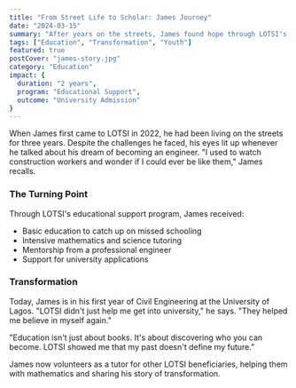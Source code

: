 ```yaml
---
title: "From Street Life to Scholar: James Journey"
date: "2024-03-15"
summary: "After years on the streets, James found hope through LOTSI's educational support program. Today, he's pursuing his dream of becoming an engineer."
tags: ["Education", "Transformation", "Youth"]
featured: true
postCover: "james-story.jpg"
category: "Education"
impact: {
  duration: "2 years",
  program: "Educational Support",
  outcome: "University Admission"
}
---
```


<CustomImage src='james-story.jpg' alt='James at his university admission ceremony'/>

When James first came to LOTSI in 2022, he had been living on the streets for three years. Despite the challenges he faced, his eyes lit up whenever he talked about his dream of becoming an engineer. "I used to watch construction workers and wonder if I could ever be like them," James recalls.

### The Turning Point

Through LOTSI's educational support program, James received:
- Basic education to catch up on missed schooling
- Intensive mathematics and science tutoring
- Mentorship from a professional engineer
- Support for university applications

### Transformation

Today, James is in his first year of Civil Engineering at the University of Lagos. "LOTSI didn't just help me get into university," he says. "They helped me believe in myself again."

<Quote>
"Education isn't just about books. It's about discovering who you can become. LOTSI showed me that my past doesn't define my future."
</Quote>

James now volunteers as a tutor for other LOTSI beneficiaries, helping them with mathematics and sharing his story of transformation.